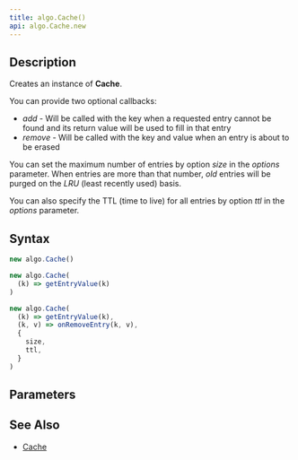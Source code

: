 ```yaml
---
title: algo.Cache()
api: algo.Cache.new
---
```


## Description

Creates an instance of **Cache**.

You can provide two optional callbacks:

- _add_ - Will be called with the key when a requested entry cannot be found and its return value will be used to fill in that entry
- _remove_ - Will be called with the key and value when an entry is about to be erased

You can set the maximum number of entries by option _size_ in the _options_ parameter. When entries are more than that number, _old_ entries will be purged on the _LRU_ (least recently used) basis.

You can also specify the TTL (time to live) for all entries by option _ttl_ in the _options_ parameter.

## Syntax

``` js
new algo.Cache()

new algo.Cache(
  (k) => getEntryValue(k)
)

new algo.Cache(
  (k) => getEntryValue(k),
  (k, v) => onRemoveEntry(k, v),
  {
    size,
    ttl,
  }
)
```

## Parameters

<Parameters/>

## See Also

* [Cache](/reference/api/algo/Cache)
